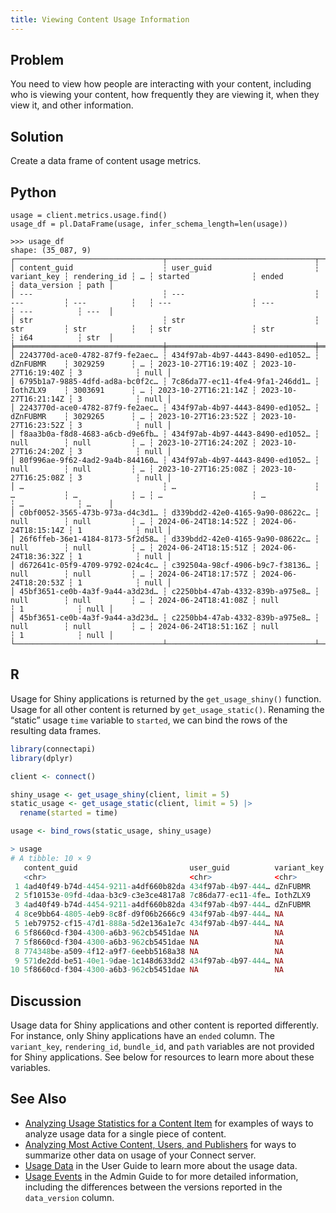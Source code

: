 ```yaml
---
title: Viewing Content Usage Information
---
```


## Problem

You need to view how people are interacting with your content, including who is viewing your content, how frequently they are viewing it, when they view it, and other information.

## Solution

Create a data frame of content usage metrics.

::: {.panel-tabset group="language"}

## Python

```.python
usage = client.metrics.usage.find()
usage_df = pl.DataFrame(usage, infer_schema_length=len(usage))
```

```.python
>>> usage_df
shape: (35_087, 9)
┌─────────────────────────────────┬─────────────────────────────────┬─────────────┬──────────────┬───┬──────────────────────┬──────────────────────┬──────────────┬──────┐
│ content_guid                    ┆ user_guid                       ┆ variant_key ┆ rendering_id ┆ … ┆ started              ┆ ended                ┆ data_version ┆ path │
│ ---                             ┆ ---                             ┆ ---         ┆ ---          ┆   ┆ ---                  ┆ ---                  ┆ ---          ┆ ---  │
│ str                             ┆ str                             ┆ str         ┆ str          ┆   ┆ str                  ┆ str                  ┆ i64          ┆ str  │
╞═════════════════════════════════╪═════════════════════════════════╪═════════════╪══════════════╪═══╪══════════════════════╪══════════════════════╪══════════════╪══════╡
│ 2243770d-ace0-4782-87f9-fe2aec… ┆ 434f97ab-4b97-4443-8490-ed1052… ┆ dZnFUBMR    ┆ 3029259      ┆ … ┆ 2023-10-27T16:19:40Z ┆ 2023-10-27T16:19:40Z ┆ 3            ┆ null │
│ 6795b1a7-9885-4dfd-ad8a-bc0f2c… ┆ 7c86da77-ec11-4fe4-9fa1-246dd1… ┆ IothZLX9    ┆ 3003691      ┆ … ┆ 2023-10-27T16:21:14Z ┆ 2023-10-27T16:21:14Z ┆ 3            ┆ null │
│ 2243770d-ace0-4782-87f9-fe2aec… ┆ 434f97ab-4b97-4443-8490-ed1052… ┆ dZnFUBMR    ┆ 3029265      ┆ … ┆ 2023-10-27T16:23:52Z ┆ 2023-10-27T16:23:52Z ┆ 3            ┆ null │
│ f8aa3b0a-f8d8-4683-a6cb-d9e6fb… ┆ 434f97ab-4b97-4443-8490-ed1052… ┆ null        ┆ null         ┆ … ┆ 2023-10-27T16:24:20Z ┆ 2023-10-27T16:24:20Z ┆ 3            ┆ null │
│ 80f996ae-9f62-4ad2-9a4b-844160… ┆ 434f97ab-4b97-4443-8490-ed1052… ┆ null        ┆ null         ┆ … ┆ 2023-10-27T16:25:08Z ┆ 2023-10-27T16:25:08Z ┆ 3            ┆ null │
│ …                               ┆ …                               ┆ …           ┆ …            ┆ … ┆ …                    ┆ …                    ┆ …            ┆ …    │
│ c0bf0052-3565-473b-973a-d4c3d1… ┆ d339bdd2-42e0-4165-9a90-08622c… ┆ null        ┆ null         ┆ … ┆ 2024-06-24T18:14:52Z ┆ 2024-06-24T18:15:14Z ┆ 1            ┆ null │
│ 26f6ffeb-36e1-4184-8173-5f2d58… ┆ d339bdd2-42e0-4165-9a90-08622c… ┆ null        ┆ null         ┆ … ┆ 2024-06-24T18:15:51Z ┆ 2024-06-24T18:36:32Z ┆ 1            ┆ null │
│ d672641c-05f9-4709-9792-024c4c… ┆ c392504a-98cf-4906-b9c7-f38136… ┆ null        ┆ null         ┆ … ┆ 2024-06-24T18:17:57Z ┆ 2024-06-24T18:20:53Z ┆ 1            ┆ null │
│ 45bf3651-ce0b-4a3f-9a44-a3d23d… ┆ c2250bb4-47ab-4332-839b-a975e8… ┆ null        ┆ null         ┆ … ┆ 2024-06-24T18:41:08Z ┆ null                 ┆ 1            ┆ null │
│ 45bf3651-ce0b-4a3f-9a44-a3d23d… ┆ c2250bb4-47ab-4332-839b-a975e8… ┆ null        ┆ null         ┆ … ┆ 2024-06-24T18:51:16Z ┆ null                 ┆ 1            ┆ null │
└─────────────────────────────────┴─────────────────────────────────┴─────────────┴──────────────┴───┴──────────────────────┴──────────────────────┴──────────────┴──────┘
```

## R

Usage for Shiny applications is returned by the `get_usage_shiny()` function. Usage for all other content is returned by `get_usage_static()`. Renaming the "static" usage `time` variable to `started`, we can bind the rows of the resulting data frames.

```.r
library(connectapi)
library(dplyr)

client <- connect()

shiny_usage <- get_usage_shiny(client, limit = 5)
static_usage <- get_usage_static(client, limit = 5) |>
  rename(started = time)

usage <- bind_rows(static_usage, shiny_usage)
```

```.r
> usage
# A tibble: 10 × 9
   content_guid                         user_guid          variant_key started             rendering_id bundle_id path  data_version ended              
   <chr>                                <chr>              <chr>       <dttm>              <chr>        <chr>     <lgl>        <int> <dttm>             
 1 4ad40f49-b74d-4454-9211-a4df660b82da 434f97ab-4b97-444… dZnFUBMR    2023-10-27 16:19:40 3029259      49747     NA               3 NA                 
 2 5f10153e-09fd-4daa-b3c9-c3e3ce4817a8 7c86da77-ec11-4fe… IothZLX9    2023-10-27 16:21:14 3003691      41696     NA               3 NA                 
 3 4ad40f49-b74d-4454-9211-a4df660b82da 434f97ab-4b97-444… dZnFUBMR    2023-10-27 16:23:52 3029265      49747     NA               3 NA                 
 4 8ce9bb64-4805-4eb9-8c8f-d9f06b2666c9 434f97ab-4b97-444… NA          2023-10-27 16:24:20 NA           46421     NA               3 NA                 
 5 1eb79752-cf15-47d1-888a-5d2e136a1e7c 434f97ab-4b97-444… NA          2023-10-27 16:25:08 NA           37787     NA               3 NA                 
 6 5f8660cd-f304-4300-a6b3-962cb5451dae NA                 NA          2023-11-10 15:15:17 NA           NA        NA               1 2023-11-10 15:15:43
 7 5f8660cd-f304-4300-a6b3-962cb5451dae NA                 NA          2023-11-10 15:15:30 NA           NA        NA               1 2023-11-10 15:15:56
 8 774348be-a509-4f12-a9f7-6eebb5168a38 NA                 NA          2023-11-10 15:15:44 NA           NA        NA               1 2023-11-10 15:16:09
 9 571de2dd-be51-40e1-9dae-1c148d633dd2 434f97ab-4b97-444… NA          2023-11-10 23:38:18 NA           NA        NA               1 2023-11-10 23:38:45
10 5f8660cd-f304-4300-a6b3-962cb5451dae NA                 NA          2023-11-11 03:15:17 NA           NA        NA               1 2023-11-11 03:15:42
```

:::

## Discussion

Usage data for Shiny applications and other content is reported differently. For instance, only Shiny applications have an `ended` column. The `variant_key`, `rendering_id`, `bundle_id`, and `path` variables are not provided for Shiny applications. See below for resources to learn more about these variables.

## See Also

- [Analyzing Usage Statistics for a Content Item](../analyzing-usage-statistics-for-a-content-item/index.qmd) for examples of ways to analyze usage data for a single piece of content.
- [Analyzing Most Active Content, Users, and Publishers](../analyzing-most-active-content-users-and-publishers/index.qmd) for ways to summarize other data on usage of your Connect server.
- [Usage Data](../../../user/usage-data/index.html) in the User Guide to learn more about the usage data.
- [Usage Events](../../../admin/operational-metrics/#usage-events) in the Admin Guide to for more detailed information, including the differences between the versions reported in the `data_version`  column.

